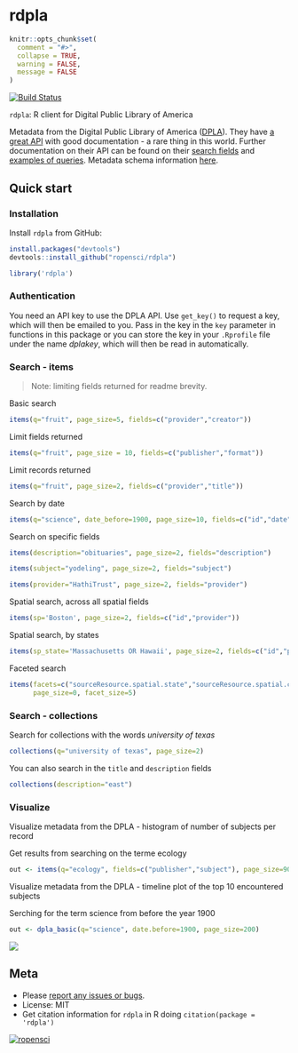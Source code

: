 rdpla
=========

```r
knitr::opts_chunk$set(
  comment = "#>",
  collapse = TRUE,
  warning = FALSE,
  message = FALSE
)
```

[![Build Status](https://api.travis-ci.org/ropensci/rdpla.png)](https://travis-ci.org/ropensci/rdpla)

`rdpla`: R client for Digital Public Library of America

Metadata from the Digital Public Library of America ([DPLA](http://dp.la/)). They have [a great API](https://github.com/dpla/platform) with good documentation - a rare thing in this world. Further documentation on their API can be found on their [search fields](http://dp.la/info/developers/codex/responses/field-reference/) and [examples of queries](http://dp.la/info/developers/codex/requests/).  Metadata schema information [here](http://dp.la/info/wp-content/uploads/2013/04/DPLA-MAP-V3.1-2.pdf). 

## Quick start

### Installation

Install `rdpla` from GitHub:

```r
install.packages("devtools")
devtools::install_github("ropensci/rdpla")
```

```r
library('rdpla')
```

### Authentication

You need an API key to use the DPLA API. Use `get_key()` to request a key, which will then be emailed to you. Pass in the key in the `key` parameter in functions in this package or you can store the key in your `.Rprofile` file under the name _dplakey_, which will then be read in automatically.

### Search - items

> Note: limiting fields returned for readme brevity.

Basic search

```r
items(q="fruit", page_size=5, fields=c("provider","creator"))
```

Limit fields returned

```r
items(q="fruit", page_size = 10, fields=c("publisher","format"))
```

Limit records returned

```r
items(q="fruit", page_size=2, fields=c("provider","title"))
```

Search by date

```r
items(q="science", date_before=1900, page_size=10, fields=c("id","date"))
```

Search on specific fields

```r
items(description="obituaries", page_size=2, fields="description")
```

```r
items(subject="yodeling", page_size=2, fields="subject")
```

```r
items(provider="HathiTrust", page_size=2, fields="provider")
```

Spatial search, across all spatial fields 

```r
items(sp='Boston', page_size=2, fields=c("id","provider"))
```

Spatial search, by states

```r
items(sp_state='Massachusetts OR Hawaii', page_size=2, fields=c("id","provider"))
```

Faceted search

```r
items(facets=c("sourceResource.spatial.state","sourceResource.spatial.country"),
      page_size=0, facet_size=5)
```

### Search - collections

Search for collections with the words _university of texas_

```r
collections(q="university of texas", page_size=2)
```

You can also search in the `title` and `description` fields

```r
collections(description="east")
```

### Visualize

Visualize metadata from the DPLA - histogram of number of subjects per record

Get results from searching on the terme ecology

```r
out <- items(q="ecology", fields=c("publisher","subject"), page_size=90)

```

Visualize metadata from the DPLA - timeline plot of the top 10 encountered subjects

Serching for the term science from before the year 1900

```r
out <- dpla_basic(q="science", date.before=1900, page_size=200)

```

![](inst/img/dpla_subjects_through_time.png)

## Meta

* Please [report any issues or bugs](https://github.com/ropensci/rdpla/issues).
* License: MIT
* Get citation information for `rdpla` in R doing `citation(package = 'rdpla')`

[![ropensci](http://ropensci.org/public_images/github_footer.png)](http://ropensci.org)
